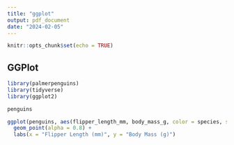 ```yaml
---
title: "ggplot"
output: pdf_document
date: "2024-02-05"
---
```


```r
knitr::opts_chunk$set(echo = TRUE)
```

## GGPlot

```r
library(palmerpenguins)
library(tidyverse)
library(ggplot2)
```

```r
penguins
```

```r
ggplot(penguins, aes(flipper_length_mm, body_mass_g, color = species, size = bill_length_mm)) + 
  geom_point(alpha = 0.8) +
  labs(x = "Flipper Length (mm)", y = "Body Mass (g)")
```


